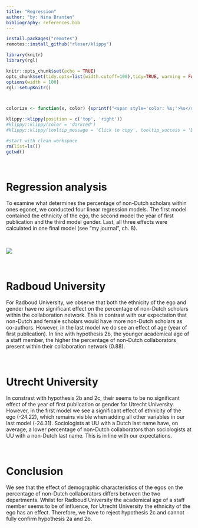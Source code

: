 ```yaml
---
title: "Regression"
author: "by: Nina Branten"
bibliography: references.bib
---
```




```r
install.packages("remotes")
remotes::install_github("rlesur/klippy")
``` 

```r
library(knitr)
library(rgl)

knitr::opts_chunk$set(echo = TRUE)
opts_chunk$set(tidy.opts=list(width.cutoff=100),tidy=TRUE, warning = FALSE, message = FALSE,comment = "#>", cache=TRUE, class.source=c("test"), class.output=c("test2"))
options(width = 100)
rgl::setupKnitr()



colorize <- function(x, color) {sprintf("<span style='color: %s;'>%s</span>", color, x) }

```

```r
klippy::klippy(position = c('top', 'right'))
#klippy::klippy(color = 'darkred')
#klippy::klippy(tooltip_message = 'Click to copy', tooltip_success = 'Done')
```


```r
#start with clean workspace 
rm(list=ls())
getwd()
```

&nbsp;
&nbsp;

# Regression analysis
To examine what determines the percentage of non-Dutch scholars within ones egonet, we conducted four linear regression models. The first model contained the ethnicity of the ego, the second model the year of first publication and the third model gender. Last, all three effects were calculated in one final model (see "my journal", ch. 8).

&nbsp;
&nbsp;

![](images/tabel5.png)

&nbsp;

# Radboud University

For Radboud University, we observe that both the ethnicity of the ego and gender have no significant effect on the percentage of non-Dutch scholars within the collaboration network. This in contrast with our expectation that non-Dutch and female scholars would have more non-Dutch scholars as co-authors. However, in the last model we do see an effect of age (year of first publication). In line with hypothesis 2b, the younger academical age of a staff member, the higher the percentage of non-Dutch collaborators present within their collaboration network (0.88). 


&nbsp;

# Utrecht University

In constrast with hypothesis 2b and 2c, their seems to be no significant effect of the year of first publication or gender for Utrecht University. However, in the first model we see a significant effect of ethnicity of the ego (-24.22), which remains visible when adding all other variables in our last model (-24.31). Sociologists at UU with a Dutch last name have, on average, a lower percentage of non-Dutch collaborators than sociologists at UU with a non-Dutch last name. This is in line with our expectations.

&nbsp;

# Conclusion

We see that the effect of demographic characteristics of the egos on the percentage of non-Dutch collaborators differs between the two departments. Whilst for Radboud University the academical age of a staff member seems to be of influence, for Utrecht University the ethnicity of the ego has an effect. Therefore, we have to reject hypothesis 2c and cannot fully confirm hypothesis 2a and 2b.
